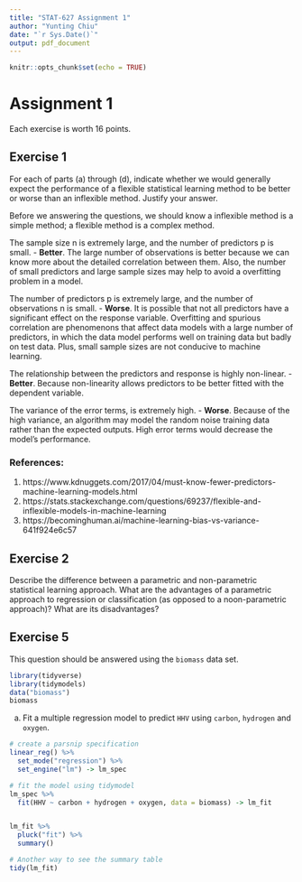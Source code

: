 ```yaml
---
title: "STAT-627 Assignment 1"
author: "Yunting Chiu"
date: "`r Sys.Date()`"
output: pdf_document
---
```


```r
knitr::opts_chunk$set(echo = TRUE)
```

# Assignment 1
Each exercise is worth 16 points.

## Exercise 1
For each of parts (a) through (d), indicate whether we would generally expect the performance of a flexible statistical learning method to be better or worse than an inflexible method. Justify your answer.

Before we answering the questions, we should know a inflexible method is a simple method; a flexible method is a complex method.

The sample size n is extremely large, and the number of predictors p is small.
- **Better**. The large number of observations is better because we can know more about the detailed correlation between them. Also, the number of small predictors and large sample sizes may help to avoid a overfitting problem in a model.

The number of predictors p is extremely large, and the number of observations n is small.
- **Worse**. It is possible that not all predictors have a significant effect on the response variable. Overfitting and spurious correlation are phenomenons that affect data models with a large number of predictors, in which the data model performs well on training data but badly on test data. Plus, small sample sizes are not conducive to machine learning.

The relationship between the predictors and response is highly non-linear.
- **Better**. Because non-linearity allows predictors to be better fitted with the dependent variable.

The variance of the error terms, is extremely high.
- **Worse**. Because of the high variance, an algorithm may model the random noise training data rather than the expected outputs. High error terms would decrease the model's performance.

### References:
1. https://www.kdnuggets.com/2017/04/must-know-fewer-predictors-machine-learning-models.html
2. https://stats.stackexchange.com/questions/69237/flexible-and-inflexible-models-in-machine-learning
3. https://becominghuman.ai/machine-learning-bias-vs-variance-641f924e6c57

## Exercise 2
Describe the difference between a parametric and non-parametric statistical learning approach. What are the advantages of a parametric approach to regression or classification (as opposed to a noon-parametric approach)? What are its disadvantages?


## Exercise 5
This question should be answered using the `biomass` data set.
```r
library(tidyverse)
library(tidymodels)
data("biomass")
biomass
```
a. Fit a multiple regression model to predict `HHV` using `carbon`, `hydrogen` and `oxygen`.
```r
# create a parsnip specification
linear_reg() %>%
  set_mode("regression") %>%
  set_engine("lm") -> lm_spec

# fit the model using tidymodel
lm_spec %>%
  fit(HHV ~ carbon + hydrogen + oxygen, data = biomass) -> lm_fit


lm_fit %>%
  pluck("fit") %>%
  summary()

# Another way to see the summary table
tidy(lm_fit)
```

